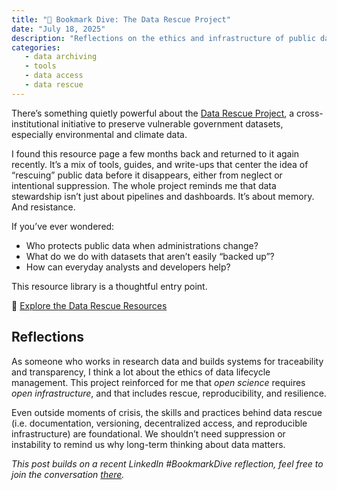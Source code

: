 ```yaml
---
title: "📌 Bookmark Dive: The Data Rescue Project"
date: "July 18, 2025"
description: "Reflections on the ethics and infrastructure of public data stewardship, highlighting the tools and vision behind the Data Rescue Project."
categories:
   - data archiving
   - tools
   - data access
   - data rescue
---
```


There’s something quietly powerful about the [Data Rescue Project](https://www.datarescueproject.org/about-data-rescue-project/), a cross-institutional initiative to preserve vulnerable government datasets, especially environmental and climate data.

I found this resource page a few months back and returned to it again recently. It’s a mix of tools, guides, and write-ups that center the idea of “rescuing” public data before it disappears, either from neglect or intentional suppression. The whole project reminds me that data stewardship isn't just about pipelines and dashboards. It’s about memory. And resistance.

If you’ve ever wondered:

- Who protects public data when administrations change?
- What do we do with datasets that aren’t easily “backed up”?
- How can everyday analysts and developers help?

This resource library is a thoughtful entry point.

🔗 [Explore the Data Rescue Resources](https://www.datarescueproject.org/resources/)

## Reflections

As someone who works in research data and builds systems for traceability and transparency, I think a lot about the ethics of data lifecycle management. This project reinforced for me that *open science* requires *open infrastructure*, and that includes rescue, reproducibility, and resilience.

Even outside moments of crisis, the skills and practices behind data rescue (i.e. documentation, versioning, decentralized access, and reproducible infrastructure) are foundational. We shouldn't need suppression or instability to remind us why long-term thinking about data matters.

*This post builds on a recent LinkedIn #BookmarkDive reflection, feel free to join the conversation [there](https://www.linkedin.com/posts/mirandaleigh_resources-activity-7348739134313713664-yV4k?utm_source=share&utm_medium=member_desktop&rcm=ACoAAAlIdLkBFtiJzHRZxK10HWpjPNqHsthrMgg).*
